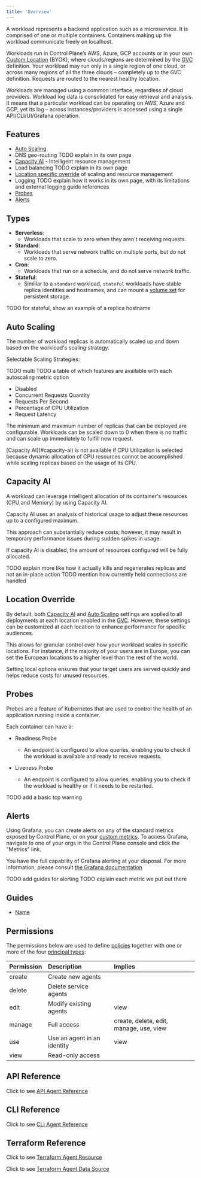 ```yaml
---
title: 'Overview'
---
```


A workload represents a backend application such as a microservice. It is comprised of one or multiple containers. Containers making up the workload communicate freely on localhost.

Workloads run in Control Plane’s AWS, Azure, GCP accounts or in your own [Custom Location](/reference/location#byok-locations) (BYOK), where clouds/regions are determined by the [GVC](/reference/gvc) definition. Your workload may run only in a single region of one cloud, or across many regions of all the three clouds – completely up to the GVC definition. Requests are routed to the nearest healthy location.

Workloads are managed using a common interface, regardless of cloud providers. Workload log data is consolidated for easy retrieval and analysis. It means that a particular workload can be operating on AWS, Azure and GCP, yet its log – across instances/providers is accessed using a single API/CLI/UI/Grafana operation.

## Features

- [Auto Scaling](#auto-scaling)
- DNS geo-routing TODO explain in its own page
- [Capacity AI](#capacity-ai) - Intelligent resource management
- Load balancing TODO explain in its own page
- [Location specific override](#location-override) of scaling and resource management
- Logging TODO explain how it works in its own page, with its limitations and external logging guide references
- [Probes](#probes)
- [Alerts](#alerts)

## Types

- **Serverless**:
  - Workloads that scale to zero when they aren't receiving requests.
- **Standard**:
  - Workloads that serve network traffic on multiple ports, but do not scale to zero.
- **Cron**:
  - Workloads that run on a schedule, and do not serve network traffic.
- **Stateful**:
  - Simlilar to a `standard` workload, `stateful` workloads have stable replica identities and hostnames, and can mount a [volume set](/reference/volumeset) for persistent storage.

TODO for stateful, show an example of a replica hostname

## Auto Scaling

The number of workload replicas is automatically scaled up and down based on the workload's scaling strategy.

Selectable Scaling Strategies:

TODO multi
TODO a table of which features are available with each autoscaling metric option

- Disabled
- Concurrent Requests Quantity
- Requests Per Second
- Percentage of CPU Utilization
- Request Latency

The minimum and maximum number of replicas that can be deployed are configurable. Workloads can be scaled down to 0 when there is no traffic and can scale up immediately to fulfill new request.

<Info>
  [Capacity AI](#capacity-ai) is not available if CPU Utilization is selected because dynamic allocation of CPU resources cannot be
  accomplished while scaling replicas based on the usage of its CPU.
</Info>

## Capacity AI

A workload can leverage intelligent allocation of its container's resources (CPU and Memory) by using Capacity AI.

Capacity AI uses an analysis of historical usage to adjust these resources up to a configured maximum.

This approach can substantially reduce costs; however, it may result in temporary performance issues during sudden spikes in usage.

If capacity AI is disabled, the amount of resources configured will be fully allocated.

TODO explain more like how it actually kills and regenerates replicas and not an in-place action
TODO mention how currently held connections are handled

## Location Override

By default, both [Capacity AI](#capacity-ai) and [Auto Scaling](#auto-scaling) settings are applied to all deployments at each location enabled in the [GVC](/concepts/gvc). However, these settings can be customized at each location to enhance performance for specific audiences.

This allows for granular control over how your workload scales in specific locations. For instance, if the majority of your users are in Europe, you can set the European locations to a higher level than the rest of the world.

Setting local options ensures that your target users are served quickly and helps reduce costs for unused resources.

## Probes

Probes are a feature of Kubernetes that are used to control the health of an application running inside a container.

Each container can have a:

- Readiness Probe

  - An endpoint is configured to allow queries, enabling you to check if the workload is available and ready to receive requests.

- Liveness Probe
  - An endpoint is configured to allow queries, enabling you to check if the workload is healthy or if it needs to be restarted.

TODO add a basic tcp warning

## Alerts

Using Grafana, you can create alerts on any of the standard metrics exposed by Control Plane, or on your [custom metrics](/reference/workload#metrics). To access Grafana, navigate to one of your orgs in the Control Plane console and click the "Metrics" link.

You have the full capability of Grafana alerting at your disposal. For more information, please consult [the Grafana documentation](https://grafana.com/docs/grafana/latest/alerting/)

TODO add guides for alerting
TODO explain each metric we put out there

## Guides

- [Name](/guides)

## Permissions

The permissions below are used to define [policies](/reference/policy) together with one or more of the four
[principal types](/concepts/principal_types):

| Permission | Description                 | Implies                                 |
| :--------- | :-------------------------- | :-------------------------------------- |
| create     | Create new agents           |                                         |
| delete     | Delete service agents       |                                         |
| edit       | Modify existing agents      | view                                    |
| manage     | Full access                 | create, delete, edit, manage, use, view |
| use        | Use an agent in an identity | view                                    |
| view       | Read-only access            |                                         |

## API Reference

Click to see [API Agent Reference](/api-reference/agent)

## CLI Reference

Click to see [CLI Agent Reference](/references/cli/agent)

## Terraform Reference

Click to see [Terraform Agent Resource](/references/terraform/resources/cpln_gvc)

Click to see [Terraform Agent Data Source](/references/terraform/data-sources/cpln_gvc)
